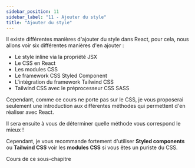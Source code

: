 ```yaml
---
sidebar_position: 11
sidebar_label: "11 - Ajouter du style"
title: "Ajouter du style"
---
```


Il existe différentes manières d'ajouter du style dans React, pour cela, nous allons voir six différentes manières d'en ajouter :

-  Le style inline via la propriété JSX
-  Le CSS en React
-  Les modules CSS
-  Le framework CSS Styled Component
-  L'intégration du framework Tailwind CSS
-  Tailwind CSS avec le préprocesseur CSS SASS

Cependant, comme ce cours ne porte pas sur le CSS, je vous proposerai seulement une introduction aux différentes méthodes qui permettent d'en réaliser avec React.

Il sera ensuite à vous de déterminer quelle méthode vous correspond le mieux !

Cependant, je vous recommande fortement d'utiliser **Styled components** ou **Tailwind CSS** voir les **modules CSS** si vous êtes un puriste du CSS.

<p style={{ fontSize: "2rem", fontWeight: "bold" }}>
	Cours de ce sous-chapitre
</p>


<DocCardList items={useCurrentSidebarCategory().items} />
